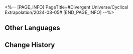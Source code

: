 <%-- [PAGE_INFO]
PageTitle=#Divergent Universe/Cyclical Extrapolation/2024-08-05#
[END_PAGE_INFO] --%>
{{Event
|name              = Cyclical Extrapolation: Waiting for Eternity
|image             = Event Cyclical Extrapolation Waiting for Eternity.png
|type              = Cyclical Extrapolation
|time_known        = yes
|time_start        = 2024-08-05 04:00:00
|time_end          = 2024-08-12 03:59:59
}}

{{Cyclical Extrapolation
|boons      = 
|curios     = Lapispeakers' Flakes
|equations  = Aether Phantom;; Deceiver Worker;; Anti-Organic Liquidator;; Fireworks Master
|trailblaze = 
|rewards    = Relic Remains*30; Lost Crystal*3
|boss_1_1   = Silvermane Lieutenant; Blaze Out of Space; Ice Out of Space; Guardian Shadow; Memory Zone Meme "Shell of Faded Rage"
|boss_1_2   = Disciples of Sanctus Medicus: Shape Shifter (Bug); The Ascended (Bug); Abundance Sprite: Malefic Ape (Bug); Senior Staff: Team Leader (Bug); Aurumaton Spectral Envoy (Bug); Dreamjolt Troupe's Beyond Overcooked (Bug); Dreamjolt Troupe's Sweet Gorilla (Bug); "Past Confined and Caged" (Bug); "Tomorrow in Harmonious Chords" (Bug); "Present Inebriated in Revelry" (Bug)
|boss_2_1   = Silvermane Lieutenant (Bug); Blaze Out of Space (Bug); Ice Out of Space (Bug); Guardian Shadow (Bug); Stormbringer (Bug)
|boss_2_2   = Svarog (Complete); Stellaron Hunter: Kafka (Complete); Abundant Ebon Deer (Complete); Cloud Knight Lieutenant: Yanqing (Complete); Memory Zone Meme "Something Unto Death" (Complete)
|boss_3     = Swarm: True Sting (Complete)
|rules      = You will not obtain Equations or Weighted Curios after achieving victory in Boss Domain; Obtain this week's Preset Constructs upon entering the first plane
|root       = Divergent Universe: The Human Comedy
}}

==Other Languages==
{{Other Languages
|en   = Cyclical Extrapolation: Waiting for Eternity
|zhs  = 周期演算：等待永恒
|zht  = 週期演算：等待永恆
|ja   = 周期演算：永遠の待望
|ko   = 주기 연산: 영원을 향한 기다림
|es   = Cálculo periódico: Esperando la eternidad
|fr   = Calcul cyclique&nbsp;: Attente éternelle
|ru   = Цикличное вычисление: Ожидание вечности
|th   = การคำนวณแบบรอบ: รอคอยชั่วนิรันดร์
|vi   = Ngoại Suy Chu Kỳ: Chờ Đợi Vĩnh Hằng
|de   = Zyklische Berechnung: Warten auf die Ewigkeit
|id   = Kalkulasi Siklus: Menanti Keabadian
|pt   = Extrapolação Cíclica: Aguardando a Eternidade
}}

==Change History==
{{Change History|2.4}}